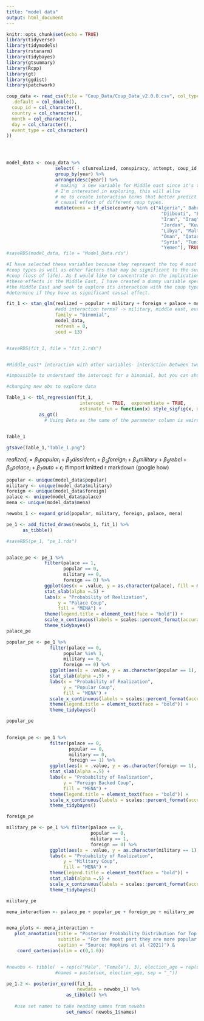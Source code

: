 ```yaml
---
title: "model data"
output: html_document
---
```


```r
knitr::opts_chunk$set(echo = TRUE)
library(tidyverse)
library(tidymodels)
library(rstanarm)
library(tidybayes)
library(gtsummary)
library(Rcpp)
library(gt)
library(ggdist)
library(patchwork)
```

```r

coup_data <- read_csv(file = "Coup_Data/Coup_Data_v2.0.0.csv", col_types = cols(
  .default = col_double(),
  coup_id = col_character(),
  country = col_character(),
  month = col_character(),
  day = col_character(),
  event_type = col_character()
))




model_data <- coup_data %>% 
                  select( - c(unrealized, conspiracy, attempt, coup_id, day, noharm)) %>%
                  group_by(year) %>% 
                  arrange(desc(year)) %>% 
                  # making  a new variable for Middle east since it's the region
                  # I'm interested in exploring, this will allow
                  # me to create interaction terms that better predict the
                  # causal effect of different coup types.
                  mutate(mena = if_else(country %in% c("Algeria"," Bahrain", 
                                                         "Djibouti", "Egypt", 
                                                         "Iran", "Iraq", "Israel", 
                                                         "Jordan", "Kuwait", "Lebanon",
                                                         "Libya", "Malta", "Morocco",
                                                         "Oman", "Qatar", "Saudi Arabia", 
                                                         "Syria", "Tunisia", "United Arab Emirates",
                                                         "Yemen"), TRUE, FALSE))
#saveRDS(model_data, file = "Model_Data.rds")
```

```r

#I have selected these variables because they represent the top 4 most common
#coup types as well as other factors that may be significant to the success of a
#coup (loss of life). As I would like to concentrate on the implications of
#these effects in the Middle East, I have created a dummy variable specific to
#the Middle East and seek to explore its interaction with the coup types to
#determine if they have as significant causal effect.

fit_1 <- stan_glm(realized ~ popular + military + foreign + palace + mena - 1 + mena*popular + mena*military +  mena*foreign + mena*palace,
                  #add interaction terms? -> military, middle east, event_type, military*middle east?
                  family = "binomial",
                  model_data,
                  refresh = 0,
                  seed = 13)


#saveRDS(fit_1, file = "fit_1.rds")


#Middle_east* interaction with other variables- interaction between two terms that matter - one model that captures the complete reality 

#impossible to understand the intercept for a binomial, but you can show that event_type is significant -> create posterior plot -> explore with different newobs 

#changing new obs to explore data
```




```r
Table_1 <- tbl_regression(fit_1, 
                           intercept = TRUE,  exponentiate = TRUE,
                           estimate_fun = function(x) style_sigfig(x, digits = 4)) %>%
            as_gt()
              # Using Beta as the name of the parameter column is weird.
              

Table_1

gtsave(Table_1,"Table_1.png")


```


$realized_{i} =  \beta_1 popular_{i} + \beta_2 dissident_{i} +  \beta_3 foreign_{i} + \beta_4 military + \beta_5 rebel + \beta_6 palace_{i} + \beta_7 auto + \epsilon_{i}$ 
#import knitted r markdown (google how)

```r


popular <- unique(model_data$popular)
military <- unique(model_data$military)
foreign <- unique(model_data$foreign)
palace <- unique(model_data$palace)
mena <- unique(model_data$mena)

newobs_1 <- expand_grid(popular, military, foreign, palace, mena) 

pe_1 <- add_fitted_draws(newobs_1, fit_1) %>% 
      as_tibble()

#saveRDS(pe_1, "pe_1.rds")


palace_pe <- pe_1 %>% 
              filter(palace == 1,
                     popular == 0,
                     military == 0,
                     foreign == 0) %>% 
              ggplot(aes(x = .value, y = as.character(palace), fill = mena)) +
              stat_slab(alpha =.5) +
              labs(x = "Probability of Realization",
                   y = "Palace Coup",
                   fill = "MENA") +
              theme(legend.title = element_text(face = "bold")) +
              scale_x_continuous(labels = scales::percent_format(accuracy = 1)) +
              theme_tidybayes() 
palace_pe

```

```r

popular_pe <- pe_1 %>% 
                filter(palace == 0,
                     popular %in% 1,
                     military == 0,
                     foreign == 0) %>% 
                ggplot(aes(x = .value, y = as.character(popular == 1), fill = mena)) +
                stat_slab(alpha =.5) +
                labs(x = "Probability of Realization",
                     y = "Popular Coup",
                     fill = "MENA") +
                scale_x_continuous(labels = scales::percent_format(accuracy = 1)) +
                theme(legend.title = element_text(face = "bold")) +
                theme_tidybayes()

popular_pe
 
```

```r
foreign_pe <- pe_1 %>% 
                filter(palace == 0,
                       popular == 0,
                       military == 0,
                       foreign == 1) %>% 
                ggplot(aes(x = .value, y = as.character(foreign == 1), fill = mena)) +
                stat_slab(alpha =.5) +
                labs(x = "Probability of Realization",
                     y = "Foreign Backed Coup",
                     fill = "MENA") +
                theme(legend.title = element_text(face = "bold")) +
                scale_x_continuous(labels = scales::percent_format(accuracy = 1)) +
                theme_tidybayes()

foreign_pe
```

```r
military_pe <- pe_1 %>% filter(palace == 0,
                               popular == 0,
                               military == 1,
                               foreign == 0) %>% 
                ggplot(aes(x = .value, y = as.character(military == 1), fill = mena)) +
                labs(x = "Probability of Realization",
                     y = "Military Coup",
                     fill = "MENA") +
                theme(legend.title = element_text(face = "bold")) +
                stat_slab(alpha =.5) +
                scale_x_continuous(labels = scales::percent_format(accuracy = 1)) +
                theme_tidybayes()

military_pe
```

```r

mena_interaction <- palace_pe + popular_pe + foreign_pe + military_pe


mena_plots <- mena_interaction +
   plot_annotation(title = "Posterior Probability Distribution for Top 4 Coup Types in MENA",
                   subtitle = "For the most part they are more popular outside of the MENA",
                   caption = "Source: Hopkins et al (2021)") &
    coord_cartesian(xlim = c(0,1.0)) 



```


```r

#newobs <- tibble(  = rep(c("Male", "Female"), 3), election_age = rep(c(30, 45, 60), 2),
                  #names = paste(sex, election_age, sep = "_"))

pe_1.2 <- posterior_epred(fit_1,
                          newdata = newobs_1) %>% 
                      as_tibble() %>% 
   
   #use set names to take heading names from newobs
                      set_names( newobs_1$names)
```

